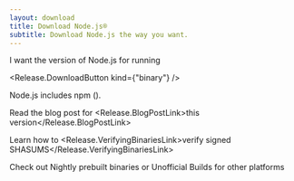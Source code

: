 ```yaml
---
layout: download
title: Download Node.js®
subtitle: Download Node.js the way you want.
---
```


<section>
I want the <Release.VersionDropdown /> version of Node.js for <Release.OperatingSystemDropdown /> running <Release.BitnessDropdown />

<Release.DownloadButton kind={"binary"} />
</section>

<section>
Node.js includes <LinkWithArrow href="https://npmjs.com">npm</LinkWithArrow> (<Release.NpmVersion />).

Read the blog post for <Release.BlogPostLink>this version</Release.BlogPostLink>

Learn how to <Release.VerifyingBinariesLink>verify signed SHASUMS</Release.VerifyingBinariesLink>

Check out <LinkWithArrow href="https://nodejs.org/download/nightly/">Nightly</LinkWithArrow> prebuilt binaries or <LinkWithArrow href="https://unofficial-builds.nodejs.org/download/">Unofficial Builds</LinkWithArrow> for other platforms

</section>
